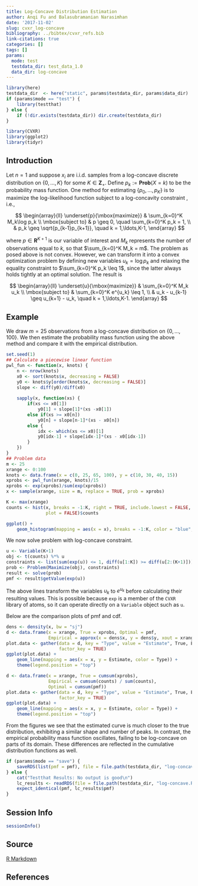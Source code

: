```yaml
---
title: Log-Concave Distribution Estimation
author: Anqi Fu and Balasubramanian Narasimhan
date: '2017-11-02'
slug: cvxr_log-concave
bibliography: ../bibtex/cvxr_refs.bib
link-citations: true
categories: []
tags: []
params:
  mode: test
  testdata_dir: test_data_1.0
  data_dir: log-concave
---
```


```r
library(here)
testdata_dir  <- here("static", params$testdata_dir, params$data_dir) 
if (params$mode == "test") {
    library(testthat)
} else {
    if (!dir.exists(testdata_dir)) dir.create(testdata_dir)
}
```

```r
library(CVXR)
library(ggplot2)
library(tidyr)
```

## Introduction

Let $n = 1$ and suppose $x_i$ are i.i.d. samples from a log-concave
discrete distribution on $\{0,\ldots,K\}$ for some
$K \in {\mathbf Z}_+$. Define $p_k := {\mathbf {Prob}}(X = k)$ to be the
probability mass function. One method for estimating
$\{p_0,\ldots,p_K\}$ is to maximize the log-likelihood function
subject to a log-concavity constraint \citep{mlelogcave}, i.e.,

$$
\begin{array}{ll}
\underset{p}{\mbox{maximize}} & \sum_{k=0}^K M_k\log p_k \\
\mbox{subject to} & p \geq 0, \quad \sum_{k=0}^K p_k = 1, \\
& p_k \geq \sqrt{p_{k-1}p_{k+1}}, \quad k = 1,\ldots,K-1,
\end{array}
$$

where $p \in {\mathbf R}^{K+1}$ is our variable of interest and $M_k$
represents the number of observations equal to $k$, so that
$\sum_{k=0}^K M_k = m$. The problem as posed above is not
convex. However, we can transform it into a convex optimization
problem by defining new variables $u_k = \log p_k$ and relaxing the
equality constraint to $\sum_{k=0}^K p_k \leq 1$, since the latter
always holds tightly at an optimal solution. The result is

$$
\begin{array}{ll}
\underset{u}{\mbox{maximize}} & \sum_{k=0}^K M_k u_k \\
\mbox{subject to} & \sum_{k=0}^K e^{u_k} \leq 1, \\
& u_k - u_{k-1} \geq u_{k+1} - u_k, \quad k = 1,\ldots,K-1.
\end{array}
$$

## Example

We draw $m = 25$ observations from a log-concave distribution on
$\{0,\ldots,100\}$. We then estimate the probability mass function
using the above method and compare it with the empirical distribution.

```r
set.seed(1)
## Calculate a piecewise linear function
pwl_fun <- function(x, knots) {
    n <- nrow(knots)
    x0 <- sort(knots$x, decreasing = FALSE)
    y0 <- knots$y[order(knots$x, decreasing = FALSE)]
    slope <- diff(y0)/diff(x0)
    
    sapply(x, function(xs) {
        if(xs <= x0[1])
            y0[1] + slope[1]*(xs -x0[1])
        else if(xs >= x0[n])
            y0[n] + slope[n-1]*(xs - x0[n])
        else {
            idx <- which(xs <= x0)[1]
            y0[idx-1] + slope[idx-1]*(xs - x0[idx-1])
        }
    })
}
## Problem data
m <- 25
xrange <- 0:100
knots <- data.frame(x = c(0, 25, 65, 100), y = c(10, 30, 40, 15))
xprobs <- pwl_fun(xrange, knots)/15
xprobs <- exp(xprobs)/sum(exp(xprobs))
x <- sample(xrange, size = m, replace = TRUE, prob = xprobs)

K <- max(xrange)
counts <- hist(x, breaks = -1:K, right = TRUE, include.lowest = FALSE,
               plot = FALSE)$counts
```

```r
ggplot() +
    geom_histogram(mapping = aes(x = x), breaks = -1:K, color = "blue", fill = "orange")
```


We now solve problem with log-concave constraint.

```r
u <- Variable(K+1)
obj <- t(counts) %*% u
constraints <- list(sum(exp(u)) <= 1, diff(u[1:K]) >= diff(u[2:(K+1)]))
prob <- Problem(Maximize(obj), constraints)
result <- solve(prob)
pmf <- result$getValue(exp(u))
```

The above lines transform the variables $u_k$ to $e^{u_k}$ before
calculating their resulting values. This is possible because `exp` is
a member of the `CVXR` library of atoms, so it can operate directly on
a `Variable` object such as `u`.

Below are the comparison plots of pmf and cdf. 

```r
dens <- density(x, bw = "sj")
d <- data.frame(x = xrange, True = xprobs, Optimal = pmf,
                Empirical = approx(x = dens$x, y = dens$y, xout = xrange)$y)
plot.data <- gather(data = d, key = "Type", value = "Estimate", True, Empirical, Optimal,
                    factor_key = TRUE)
ggplot(plot.data) +
    geom_line(mapping = aes(x = x, y = Estimate, color = Type)) +
    theme(legend.position = "top")
```

```r
d <- data.frame(x = xrange, True = cumsum(xprobs),
                Empirical = cumsum(counts) / sum(counts),
                Optimal = cumsum(pmf))
plot.data <- gather(data = d, key = "Type", value = "Estimate", True, Empirical, Optimal,
                    factor_key = TRUE)
ggplot(plot.data) +
    geom_line(mapping = aes(x = x, y = Estimate, color = Type)) +
    theme(legend.position = "top")
```

From the figures we see that the estimated curve is much closer to the
true distribution, exhibiting a similar shape and number of peaks. In
contrast, the empirical probability mass function oscillates, failing
to be log-concave on parts of its domain. These differences are
reflected in the cumulative distribution functions as well.

```r
if (params$mode == "save") {
    saveRDS(list(pmf = pmf), file = file.path(testdata_dir, "log-concave.RDS"))
} else {
    cat("Testthat Results: No output is good\n")
    lc_results <- readRDS(file = file.path(testdata_dir, "log-concave.RDS"))
    expect_identical(pmf, lc_results$pmf)
}
```

## Session Info

```r
sessionInfo()
```

## Source

[R Markdown](https://github.com/bnaras/cvxr_docs/blob/master/content/cvxr_examples/log-concave.Rmd)

## References
